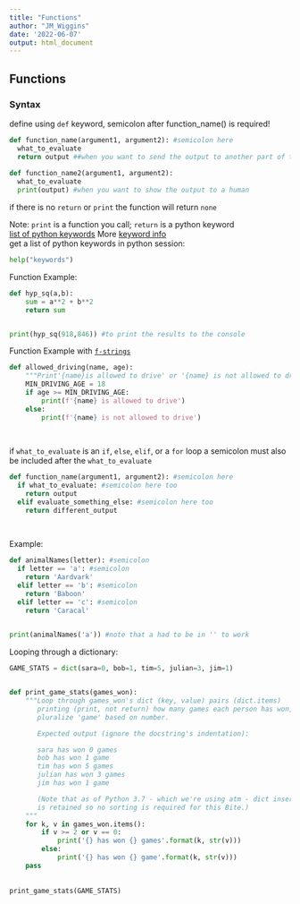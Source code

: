 ```yaml
---
title: "Functions"
author: "JM_Wiggins"
date: '2022-06-07'
output: html_document
---
```


## Functions
### Syntax
define using `def` keyword, semicolon after function_name() is required!
```python
def function_name(argument1, argument2): #semicolon here
  what_to_evaluate
  return output ##when you want to send the output to another part of the code
  
def function_name2(argument1, argument2):
  what_to_evaluate  
  print(output) #when you want to show the output to a human
```
if there is no `return` or `print` the function will return `none`  
  
Note: `print` is a function you call; `return` is a python keyword  
[list of python keywords](https://www.w3schools.com/python/python_ref_keywords.asp) 
More [keyword info](https://realpython.com/python-keywords/)  
get a list of python keywords in python session:
```python
help("keywords")
```



Function Example:
```python
def hyp_sq(a,b):
    sum = a**2 + b**2
    return sum


print(hyp_sq(918,846)) #to print the results to the console
```
  
Function Example with [`f-strings`](https://docs.python.org/3/whatsnew/3.6.html#pep-498-formatted-string-literals)
```python
def allowed_driving(name, age):
    """Print'{name}is allowed to drive' or '{name} is not allowed to drive' based on check     against the MIN_DRIVING_AGE constant"""
    MIN_DRIVING_AGE = 18
    if age >= MIN_DRIVING_AGE:
        print(f'{name} is allowed to drive')
    else: 
        print(f'{name} is not allowed to drive')
        
        
```

if `what_to_evaluate` is an `if`, `else`, `elif`, or a `for` loop a semicolon must also be included after the `what_to_evaluate`
```python
def function_name(argument1, argument2): #semicolon here
  if what_to_evaluate: #semicolon here too
    return output 
  elif evaluate_something_else: #semicolon here too
    return different_output
  
  
```

Example:
```python
def animalNames(letter): #semicolon
  if letter == 'a': #semicolon
    return 'Aardvark'
  elif letter == 'b': #semicolon
    return 'Baboon'
  elif letter == 'c': #semicolon
    return 'Caracal'

  
print(animalNames('a')) #note that a had to be in '' to work
```
  
Looping through a dictionary:
```python
GAME_STATS = dict(sara=0, bob=1, tim=5, julian=3, jim=1)


def print_game_stats(games_won):
    """Loop through games_won's dict (key, value) pairs (dict.items)
       printing (print, not return) how many games each person has won,
       pluralize 'game' based on number.

       Expected output (ignore the docstring's indentation):

       sara has won 0 games
       bob has won 1 game
       tim has won 5 games
       julian has won 3 games
       jim has won 1 game

       (Note that as of Python 3.7 - which we're using atm - dict insert order
       is retained so no sorting is required for this Bite.)
    """
    for k, v in games_won.items():
        if v >= 2 or v == 0:
            print('{} has won {} games'.format(k, str(v)))
        else:
            print('{} has won {} game'.format(k, str(v)))
    pass
 
  
print_game_stats(GAME_STATS)
```


